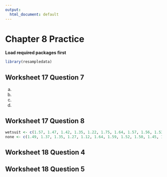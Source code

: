 ```yaml
---
output:
  html_document: default
---
```

# Chapter 8 Practice

**Load required packages first**
```r
library(resampledata)
```

## Worksheet 17 Question 7

(a)

(b)

(c)

(d)

## Worksheet 17 Question 8

```r
wetsuit <- c(1.57, 1.47, 1.42, 1.35, 1.22, 1.75, 1.64, 1.57, 1.56, 1.53, 1.49, 1.51)
none <- c(1.49, 1.37, 1.35, 1.27, 1.12, 1.64, 1.59, 1.52, 1.50, 1.45, 1.44, 1.41)
```

## Worksheet 18 Question 4



## Worksheet 18 Question 5